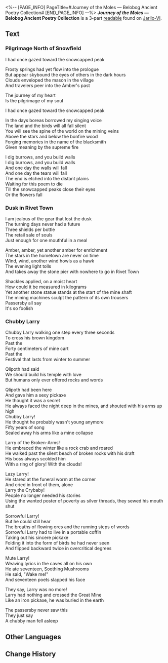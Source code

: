 <%-- [PAGE_INFO]
PageTitle=#Journey of the Moles — Belobog Ancient Poetry Collection#
[END_PAGE_INFO] --%>
{{Readable Infobox
|id           = 125
|partIds      = 190269;190270;190271
|title        = ''Journey of the Moles'' &mdash; Belobog Ancient Poetry Collection
|image        = Item Jarilo-VI Readable 2.png
|world        = Jarilo-VI
|parts        = 3
|author       = <!--to be added-->
|description  = A collection of poems written by the indigenous peoples of Belobog. The authors of the poems are now unknown.
|part1        = Pilgrimage North of Snowfield
|source1      = {{cx|Source missing}}
|part2        = Dusk in Rivet Town
|source2      = {{cx|Source missing}}
|part3        = Chubby Larry
|source3      = {{cx|Source missing}}
|characters   = 
|factions     = 
}}
'''''Journey of the Moles'' &mdash; Belobog Ancient Poetry Collection''' is a 3-part [[readable]] found on [[Jarilo-VI]].
<!--
==Location==
{{Map Embed|<map name>|<marker id>}}
-->
==Text==
===Pilgrimage North of Snowfield===
I had once gazed toward the snowcapped peak

Frosty springs had yet flow into the prologue<br />But appear skybound the eyes of others in the dark hours<br />Clouds enveloped the mason in the village<br />And travelers peer into the Amber's past

The journey of my heart<br />Is the pilgrimage of my soul

I had once gazed toward the snowcapped peak

In the days boreas borrowed my singing voice<br />The land and the birds will all fall silent<br />You will see the spine of the world on the mining veins<br />Above the stars and below the bonfire wood<br />Forging memories in the name of the blacksmith<br />Given meaning by the supreme fire

I dig burrows, and you build walls<br />I dig burrows, and you build walls<br />And one day the walls will fall<br />And one day the tears will fall<br />The end is etched into the distant plains<br />Waiting for this poem to die<br />Till the snowcapped peaks close their eyes<br />Or the flowers fall

===Dusk in Rivet Town===
I am jealous of the gear that lost the dusk<br />The turning days never had a future<br />Three shields per bottle<br />The retail sale of souls<br />Just enough for one mouthful in a meal

Amber, amber, yet another amber for enrichment<br />The stars in the hometown are never on time<br />Wind, wind, another wind howls as a hawk<br />The evening light tolls<br />And takes away the stone pier with nowhere to go in Rivet Town

Shackles applied, on a moist heart<br />How could it be measured in kilograms<br />Yet another stone statue stands at the start of the mine shaft<br />The mining machines sculpt the pattern of its own trousers<br />Passersby all say<br />It's so foolish

===Chubby Larry===
Chubby Larry walking one step every three seconds <br />To cross his brown kingdom <br />Past the <br />Forty centimeters of mine cart <br />Past the <br />Festival that lasts from winter to summer

Qlipoth had said <br />We should build his temple with love <br />But humans only ever offered rocks and words

Qlipoth had been here <br />And gave him a sexy pickaxe <br />He thought it was a secret <br />He always faced the night deep in the mines, and shouted with his arms up high <br />Chubby Larry! <br />He thought he probably wasn't young anymore <br />Fifty years of song <br />Sealed away his arms like a mine collapse

Larry of the Broken-Arms! <br />He embraced the winter like a rock crab and roared <br />He walked past the silent beach of broken rocks with his draft <br />His boss always scolded him <br />With a ring of glory! With the clouds!

Lazy Larry! <br />He stared at the funeral worm at the corner <br />And cried in front of them, alone <br />Larry the Crybaby! <br />People no longer needed his stories <br />Using the wanted poster of poverty as silver threads, they sewed his mouth shut

Sorrowful Larry! <br />But he could still hear <br />The breaths of flowing ores and the running steps of words <br />Sorrowful Larry had to live in a portable coffin <br />Taking out his sincere pickaxe <br />Folding it into the form of birds he had never seen <br />And flipped backward twice in overcritical degrees

Mute Larry! <br />Weaving lyrics in the caves all on his own <br />He ate seventeen, Soothing Mushrooms <br />He said, "Wake me!" <br />And seventeen poets slapped his face

They say, Larry was no more! <br />Larry had nothing and crossed the Great Mine <br />Like an iron pickaxe, he was buried in the earth

The passersby never saw this <br />They just say <br />A chubby man fell asleep

<!--
==Trivia==
* 
-->
==Other Languages==
{{Other Languages
|en   = ''Journey of the Moles'' &mdash; Belobog Ancient Poetry Collection
|zhs  = 《鼹鼠记》贝洛伯格古诗集
|zht  = 《鼴鼠記》貝洛伯格古詩集
|ja   = 『モグラ記』ベロブルグ古詩集
|ko   = 벨로보그 고전 시집 ≪두더지 이야기≫
|es   = Recopilación de poesía antigua de Belobog «El viaje de los topos»
|fr   = ''Le voyage des Taupes'' &mdash; Ancien recueil de poèmes de Belobog
|ru   = Сборник древней поэзии Белобога «Путешествие Кротов»
|th   = ชุดบทกวีแห่ง Belobog "บันทึกของตัวตุ่น"
|vi   = Tập Thơ Cổ Belobog "Bút Ký Chuột Chũi"
|de   = Alte Gedichtsammlung aus Belobog – „Die Reise der Maulwürfe“
|id   = Kumpulan Puisi Belobog Lama "Kisah Perjalanan The Moles"
|pt   = "Jornada das Toupeiras", Coleção de Poesia Antiga de Belobog
}}

==Change History==
{{Change History|1.0}}